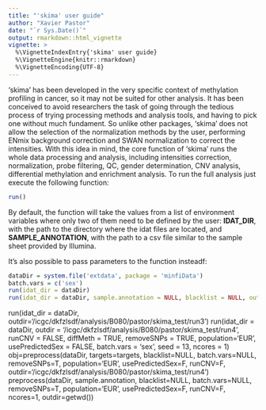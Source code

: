 ```yaml
---
title: "'skima' user guide"
author: "Xavier Pastor"
date: "`r Sys.Date()`"
output: rmarkdown::html_vignette
vignette: >
  %\VignetteIndexEntry{'skima' user guide}
  %\VignetteEngine{knitr::rmarkdown}
  %\VignetteEncoding{UTF-8}
---
```


'skima' has been developed in the very specific context of methylation profiling in cancer, so it may not be suited for other analysis. It has been conceived to avoid researchers the task of going through the tedious process of trying processing methods and analysis tools, and having to pick one without much fundament. So unlike other packages, 'skima' does not allow the selection of the normalization methods by the user, performing ENmix background correction and SWAN normalization to correct the intensities.
With this idea in mind, the core function of 'skima' runs the whole data processing and analysis, including intensities correction, normalization, probe filtering, QC, gender determination, CNV analysis, differential methylation and enrichment analysis.
To run the full analysis just execute the following function:
```r
run()
```
By default, the function will take the values from a list of environment variables where only two of them need to be defined by the user: **IDAT_DIR**, with the path to the directory where the idat files are located, and **SAMPLE_ANNOTATION**, with the path to a csv file similar to the sample sheet provided by Illumina.

It's also possible to pass parameters to the function insteadf:
```r
dataDir = system.file('extdata', package = 'minfiData')
batch.vars = c('sex')
run(idat_dir = dataDir)
run(idat_dir = dataDir, sample.annotation = NULL, blacklist = NULL, outdir = getwd(), runCNV = FALSE, diffMeth = TRUE, removeSNPs = TRUE, population='', usePredictedSex = FALSE, batch.vars = batch.vars, seed = NULL, ncores = 1)
```
run(idat_dir = dataDir, outdir='/icgc/dkfzlsdf/analysis/B080/pastor/skima_test/run3')
run(idat_dir = dataDir, outdir = '/icgc/dkfzlsdf/analysis/B080/pastor/skima_test/run4', runCNV = FALSE, diffMeth = TRUE, removeSNPs = TRUE, population='EUR', usePredictedSex = FALSE, batch.vars = 'sex', seed = 13, ncores = 1)
obj=preprocess(dataDir, targets=targets, blacklist=NULL, batch.vars=NULL, removeSNPs=T, population='EUR', usePredictedSex=F, runCNV=F, outdir='/icgc/dkfzlsdf/analysis/B080/pastor/skima_test/run4')
preprocess(dataDir, sample.annotation, blacklist=NULL, batch.vars=NULL, removeSNPs=T, population='EUR', usePredictedSex=F, runCNV=F, ncores=1, outdir=getwd())
